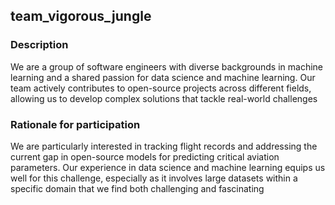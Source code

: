 ## team_vigorous_jungle

### Description
We are a group of software engineers with diverse backgrounds in machine learning and a shared passion for data science and machine learning. Our team actively contributes to open-source projects across different fields, allowing us to develop complex solutions that tackle real-world challenges

### Rationale for participation
We are particularly interested in tracking flight records and addressing the current gap in open-source models for predicting critical aviation parameters. Our experience in data science and machine learning equips us well for this challenge, especially as it involves large datasets within a specific domain that we find both challenging and fascinating

